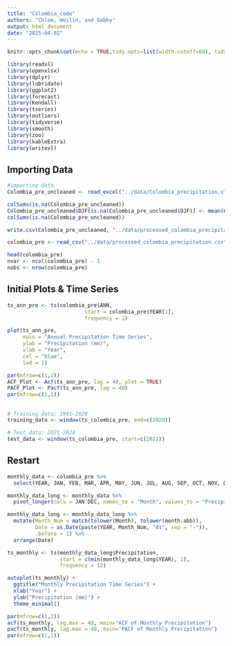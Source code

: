 ```yaml
---
title: "Colombia_code"
authors: "Chloe, Weilin, and Gabby"
output: html_document
date: "2025-04-02"
---
```


```r
knitr::opts_chunk$set(echo = TRUE,tidy.opts=list(width.cutoff=60), tidy=TRUE) 
```

```r
library(readxl)
library(openxlsx)
library(dplyr)
library(lubridate)
library(ggplot2)
library(forecast)  
library(Kendall)
library(tseries)
library(outliers)
library(tidyverse)
library(smooth)
library(zoo)
library(kableExtra)
library(writexl)

```

## Importing Data
```r

#importing data
Colombia_pre_uncleaned <- read_excel("../data/Colombia_precipitation.xlsx")   # I changed the to the relative address 

colSums(is.na(Colombia_pre_uncleaned))
Colombia_pre_uncleaned$DJF[is.na(Colombia_pre_uncleaned$DJF)] <- mean(Colombia_pre_uncleaned$DJF, na.rm = TRUE)
colSums(is.na(Colombia_pre_uncleaned))

write.csv(Colombia_pre_uncleaned, "../data/processed_colombia_precipitation.csv", row.names = FALSE)

colombia_pre <- read_csv("../data/processed_colombia_precipitation.csv")

head(colombia_pre)
nvar <- ncol(colombia_pre) - 1
nobs <- nrow(colombia_pre)

```

## Initial Plots & Time Series
```r

ts_ann_pre <- ts(colombia_pre$ANN, 
                         start = colombia_pre$YEAR[1],
                         frequency = 1)

plot(ts_ann_pre,
     main = "Annual Precipitation Time Series", 
     ylab = "Precipitation (mm)", 
     xlab = "Year", 
     col = "blue", 
     lwd = 1)

par(mfrow=c(1,2))
ACF_Plot <- Acf(ts_ann_pre, lag = 40, plot = TRUE)
PACF_Plot <- Pacf(ts_ann_pre, lag = 40)
par(mfrow=c(1,1))


```


## 
```r

# Training data: 1901-2020
training_data <- window(ts_colombia_pre, end=c(2020))

# Test data: 2021-2024
test_data <- window(ts_colombia_pre, start=c(2021))

```


## Restart
```r

monthly_data <- colombia_pre %>%
  select(YEAR, JAN, FEB, MAR, APR, MAY, JUN, JUL, AUG, SEP, OCT, NOV, DEC)

monthly_data_long <- monthly_data %>%
  pivot_longer(cols = JAN:DEC, names_to = "Month", values_to = "Precipitation")

monthly_data_long <- monthly_data_long %>%
  mutate(Month_Num = match(tolower(Month), tolower(month.abb)),
         Date = as.Date(paste(YEAR, Month_Num, "01", sep = "-")),
         .before = 1) %>%
  arrange(Date)

ts_monthly <- ts(monthly_data_long$Precipitation, 
                 start = c(min(monthly_data_long$YEAR), 1), 
                 frequency = 12)

autoplot(ts_monthly) +
  ggtitle("Monthly Precipitation Time Series") +
  xlab("Year") +
  ylab("Precipitation (mm)") +
  theme_minimal()

par(mfrow=c(1,2))
acf(ts_monthly, lag.max = 48, main="ACF of Monthly Precipitation")
pacf(ts_monthly, lag.max = 48, main="PACF of Monthly Precipitation")
par(mfrow=c(1,1))

```

